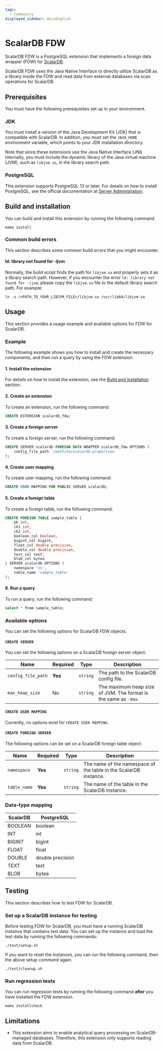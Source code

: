 ```yaml
---
tags:
  - Community
displayed_sidebar: docsEnglish
---
```


# ScalarDB FDW

ScalarDB FDW is a PostgreSQL extension that implements a foreign data wrapper (FDW) for [ScalarDB](https://www.scalar-labs.com/scalardb/).

ScalarDB FDW uses the Java Native Interface to directly utilize ScalarDB as a library inside the FDW and read data from external databases via scan operations for ScalarDB.

## Prerequisites

You must have the following prerequisites set up in your environment.

### JDK

You must install a version of the Java Development Kit (JDK) that is compatible with ScalarDB. In addition, you must set the `JAVA_HOME` environment variable, which points to your JDK installation directory.

Note that since these extensions use the Java Native Interface (JNI) internally, you must include the dynamic library of the Java virtual machine (JVM), such as `libjvm.so`, in the library search path.

### PostgreSQL

This extension supports PostgreSQL 13 or later. For details on how to install PostgreSQL, see the official documentation at [Server Administration](https://www.postgresql.org/docs/current/admin.html).

## Build and installation

You can build and install this extension by running the following command.

```console
make install
```

### Common build errors

This section describes some common build errors that you might encounter.

#### ld: library not found for -ljvm

Normally, the build script finds the path for `libjvm.so` and properly sets it as a library search path. However, if you encounter the error `ld: library not found for -ljvm`, please copy the `libjvm.so` file to the default library search path. For example:

```console
ln -s /<PATH_TO_YOUR_LIBJVM_FILE>/libjvm.so /usr/lib64/libjvm.so
```

## Usage

This section provides a usage example and available options for FDW for ScalarDB.

### Example

The following example shows you how to install and create the necessary components, and then run a query by using the FDW extension.

#### 1. Install the extension

For details on how to install the extension, see the [Build and installation](#build-and-installation) section.

#### 2. Create an extension

To create an extension, run the following command:

```sql
CREATE EXTENSION scalardb_fdw;
```

#### 3. Create a foreign server

To create a foreign server, run the following command:

```sql
CREATE SERVER scalardb FOREIGN DATA WRAPPER scalardb_fdw OPTIONS (
    config_file_path '/path/to/scalardb.properties'
);
```

#### 4. Create user mapping

To create user mapping, run the following command:

```sql
CREATE USER MAPPING FOR PUBLIC SERVER scalardb;
```

#### 5. Create a foreign table

To create a foreign table, run the following command:

```sql
CREATE FOREIGN TABLE sample_table (
    pk int,
    ck1 int,
    ck2 int,
    boolean_col boolean,
    bigint_col bigint,
    float_col double precision,
    double_col double precision,
    text_col text,
    blob_col bytea
) SERVER scalardb OPTIONS (
    namespace 'ns',
    table_name 'sample_table'
);
```

#### 6. Run a query

To run a query, run the following command:

```sql
select * from sample_table;
```

### Available options

You can set the following options for ScalarDB FDW objects.

#### `CREATE SERVER`

You can set the following options on a ScalarDB foreign server object:

| Name               | Required | Type     | Description                                                     |
| ------------------ | -------- | -------- | --------------------------------------------------------------- |
| `config_file_path` | **Yes**  | `string` | The path to the ScalarDB config file.                           |
| `max_heap_size`    | No       | `string` | The maximum heap size of JVM. The format is the same as `-Xmx`. |

#### `CREATE USER MAPPING`

Currently, no options exist for `CREATE USER MAPPING`.

#### `CREATE FOREIGN SERVER`

The following options can be set on a ScalarDB foreign table object:

| Name         | Required | Type     | Description                                                      |
| ------------ | -------- | -------- | ---------------------------------------------------------------- |
| `namespace` | **Yes**  | `string` | The name of the namespace of the table in the ScalarDB instance. |
| `table_name` | **Yes**  | `string` | The name of the table in the ScalarDB instance.                  |

### Data-type mapping

| ScalarDB | PostgreSQL       |
| -------- | ---------------- |
| BOOLEAN  | boolean          |
| INT      | int              |
| BIGINT   | bigint           |
| FLOAT    | float            |
| DOUBLE   | double precision |
| TEXT     | text             |
| BLOB     | bytea            |

## Testing

This section describes how to test FDW for ScalarDB.

### Set up a ScalarDB instance for testing

Before testing FDW for ScalarDB, you must have a running ScalarDB instance that contains test data. You can set up the instance and load the test data by running the following commands:

```console
./test/setup.sh
```

If you want to reset the instances, you can run the following command, then the above setup command again.

```console
./test/cleanup.sh
```

### Run regression tests

You can run regression tests by running the following command **after** you have installed the FDW extension.

```console
make installcheck
```

## Limitations

- This extension aims to enable analytical query processing on ScalarDB-managed databases. Therefore, this extension only supports reading data from ScalarDB.
